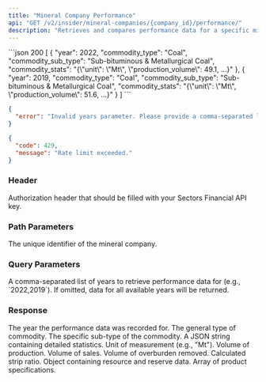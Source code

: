 ```yaml
---
title: "Mineral Company Performance"
api: "GET /v2/insider/mineral-companies/{company_id}/performance/"
description: "Retrieves and compares performance data for a specific mineral company across multiple years."
---
```


<ResponseExample>
```json 200
[
    {
        "year": 2022,
        "commodity_type": "Coal",
        "commodity_sub_type": "Sub-bituminous & Metallurgical Coal",
        "commodity_stats": "{\"unit\": \"Mt\", \"production_volume\": 49.1, ...}"
    },
    {
        "year": 2019,
        "commodity_type": "Coal",
        "commodity_sub_type": "Sub-bituminous & Metallurgical Coal",
        "commodity_stats": "{\"unit\": \"Mt\", \"production_volume\": 51.6, ...}"
    }
]
```

```json 400
{
  "error": "Invalid years parameter. Please provide a comma-separated list of integers."
}
```

```json 429
{
  "code": 429,
  "message": "Rate limit exceeded."
}
```

</ResponseExample>

### Header

<ParamField header="Authorization" type="string" required>
  Authorization header that should be filled with your Sectors Financial API
  key.
</ParamField>

### Path Parameters

<ParamField path="company_id" type="integer" required>
  The unique identifier of the mineral company.
</ParamField>

### Query Parameters

<ParamField query="years" type="string">
  A comma-separated list of years to retrieve performance data for (e.g.,
  `2022,2019`). If omitted, data for all available years will be returned.
</ParamField>

### Response

<ResponseField name="[]" type="PerformanceRecord">
  <Expandable title="Performance Record properties">
    <ResponseField name="year" type="integer">
      The year the performance data was recorded for.
    </ResponseField>
    <ResponseField name="commodity_type" type="string">
      The general type of commodity.
    </ResponseField>
    <ResponseField name="commodity_sub_type" type="string">
      The specific sub-type of the commodity.
    </ResponseField>
    <ResponseField name="commodity_stats" type="string (JSON Object)">
      A JSON string containing detailed statistics.
      <Expandable title="Commodity Stats Structure">
        <ResponseField name="unit" type="string">
          Unit of measurement (e.g., "Mt").
        </ResponseField>
        <ResponseField name="production_volume" type="number">
          Volume of production.
        </ResponseField>
        <ResponseField name="sales_volume" type="number">
          Volume of sales.
        </ResponseField>
        <ResponseField name="overburden_removal_volume" type="number">
          Volume of overburden removed.
        </ResponseField>
        <ResponseField name="strip_ratio" type="number">
          Calculated strip ratio.
        </ResponseField>
        <ResponseField name="resources_reserves" type="object">
          Object containing resource and reserve data.
        </ResponseField>
        <ResponseField name="product" type="array">
          Array of product specifications.
        </ResponseField>
      </Expandable>
    </ResponseField>
  </Expandable>
</ResponseField>
